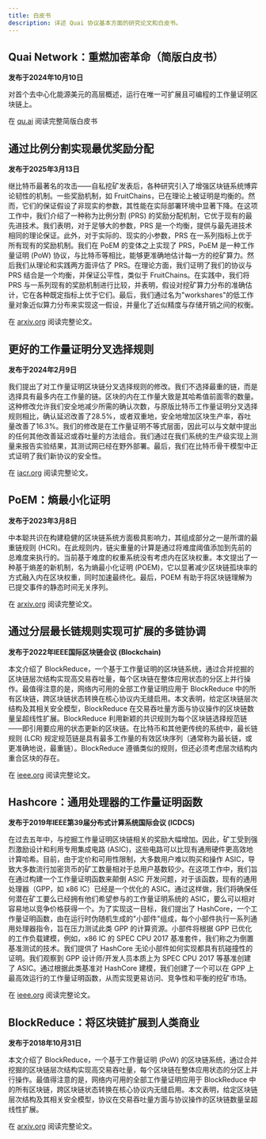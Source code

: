 ```yaml
---
title: 白皮书
description: 详述 Quai 协议基本方面的研究论文和白皮书。
---
```


## Quai Network：重燃加密革命（简版白皮书）

**发布于2024年10月10日**

对首个去中心化能源美元的高层概述，运行在唯一可扩展且可编程的工作量证明区块链上。

在 [qu.ai](https://qu.ai/litepaper) 阅读完整简版白皮书

## 通过比例分割实现最优奖励分配

**发布于2025年3月13日**

继比特币最著名的攻击——自私挖矿发表后，各种研究引入了增强区块链系统博弈论韧性的机制。一些奖励机制，如 FruitChains，已在理论上被证明是均衡的。然而，它们的保证假设了非现实的参数，其性能在实际部署环境中显著下降。在这项工作中，我们介绍了一种称为比例分割 (PRS) 的奖励分配机制，它优于现有的最先进技术。我们表明，对于足够大的参数，PRS 是一个均衡，提供与最先进技术相同的理论保证。此外，对于实际的、现实的小参数，PRS 在一系列指标上优于所有现有的奖励机制。我们在 PoEM 的变体之上实现了 PRS，PoEM 是一种工作量证明 (PoW) 协议，与比特币等相比，能够更准确地估计每一方的挖矿算力。然后我们从理论和实践两方面评估了 PRS。在理论方面，我们证明了我们的协议与 PRS 结合是一个均衡，并保证公平性，类似于 FruitChains。在实践中，我们将 PRS 与一系列现有的奖励机制进行比较，并表明，假设对挖矿算力分布的准确估计，它在各种既定指标上优于它们。最后，我们通过名为"workshares"的低工作量对象近似算力分布来实现这一假设，并量化了近似精度与存储开销之间的权衡。

在 [arxiv.org](https://arxiv.org/abs/2503.10185) 阅读完整论文。

## 更好的工作量证明分叉选择规则

**发布于2024年2月9日**

我们提出了对工作量证明区块链分叉选择规则的修改。我们不选择最重的链，而是选择具有最多内在工作量的链。区块的内在工作量大致是其哈希值前面零的数量。这种修改允许我们安全地减少所需的确认次数，与原版比特币工作量证明分叉选择规则相比，确认延迟改善了28.5%，或者双重地，安全地增加区块生产率，吞吐量改善了16.3%。我们的修改是在工作量证明不等式层面，因此可以与文献中提出的任何其他改善延迟或吞吐量的方法组合。我们通过在我们系统的生产级实现上测量来报告实验结果，其测试网已经在野外部署。最后，我们在比特币骨干模型中正式证明了我们新协议的安全性。

在 [iacr.org](https://eprint.iacr.org/2024/200) 阅读完整论文。

## PoEM：熵最小化证明

**发布于2023年3月8日**

中本聪共识在构建稳健的区块链系统方面极具影响力，其组成部分之一是所谓的最重链规则 (HCR)。在此规则内，链尖重量的计算是通过将难度阈值添加到先前的总难度来执行的。当前基于难度的权重系统没有考虑内在区块权重。本文提出了一种基于熵差的新机制，名为熵最小化证明 (POEM)，它以显著减少区块链孤块率的方式融入内在区块权重，同时加速最终化。最后，POEM 有助于将区块链理解为已提交事件的静态时间无关序列。

在 [arxiv.org](https://arxiv.org/abs/2303.04305) 阅读完整论文。

## 通过分层最长链规则实现可扩展的多链协调

**发布于2022年IEEE国际区块链会议 (Blockchain)**

本文介绍了 BlockReduce，一个基于工作量证明的区块链系统，通过合并挖掘的区块链层次结构实现高交易吞吐量，每个区块链在整体应用状态的分区上并行操作。最值得注意的是，网络内可用的全部工作量证明应用于 BlockReduce 中的所有区块链，跨区块链状态转换在核心协议内无缝启用。本文表明，给定区块链层次结构及其相关安全模型，BlockReduce 在交易吞吐量方面与协议操作的区块链数量呈超线性扩展。BlockReduce 利用新颖的共识规则为每个区块链选择规范链——即引用要应用的状态更新的区块链。在比特币和其他更传统的系统中，最长链规则 (LCR) 规定规范链是具有最多工作量的有效区块序列（通常称为最长链，或更准确地说，最重链）。BlockReduce 遵循类似的规则，但还必须考虑层次结构内重合区块的存在。

在 [ieee.org](https://ieeexplore.ieee.org/document/9881846) 阅读完整论文。

## Hashcore：通用处理器的工作量证明函数

**发布于2019年IEEE第39届分布式计算系统国际会议 (ICDCS)**

在过去五年中，与挖掘工作量证明区块链相关的奖励大幅增加。因此，矿工受到强烈激励设计和利用专用集成电路 (ASIC)，这些电路可以比现有通用硬件更高效地计算哈希。目前，由于定价和可用性限制，大多数用户难以购买和操作 ASIC，导致大多数流行加密货币的矿工数量相对于总用户基数较少。在这项工作中，我们旨在通过构建一个工作量证明函数来颠倒 ASIC 开发问题，对于该函数，现有的通用处理器（GPP，如 x86 IC）已经是一个优化的 ASIC。通过这样做，我们将确保任何潜在矿工要么已经拥有他们希望参与的工作量证明系统的 ASIC，要么可以相对容易地以竞争价格获得一个。为了实现这一目标，我们提出了 HashCore，一个工作量证明函数，由在运行时伪随机生成的"小部件"组成，每个小部件执行一系列通用处理器指令，旨在压力测试此类 GPP 的计算资源。小部件将根据 GPP 已优化的工作负载建模，例如，x86 IC 的 SPEC CPU 2017 基准套件，我们称之为倒置基准测试的技术。我们提供了 HashCore 无论小部件如何实现都具有抗碰撞性的证明。我们观察到 GPP 设计师/开发人员本质上为 SPEC CPU 2017 等基准创建了 ASIC。通过根据此类基准对 HashCore 建模，我们创建了一个可以在 GPP 上最高效运行的工作量证明函数，从而实现更易访问、竞争性和平衡的挖矿市场。

在 [ieee.org](https://ieeexplore.ieee.org/document/8884814) 阅读完整论文。

## BlockReduce：将区块链扩展到人类商业

**发布于2018年10月31日**

本文介绍了 BlockReduce，一个基于工作量证明 (PoW) 的区块链系统，通过合并挖掘的区块链层次结构实现高交易吞吐量，每个区块链在整体应用状态的分区上并行操作。最值得注意的是，网络内可用的全部工作量证明应用于 BlockReduce 中的所有区块链，跨区块链状态转换在核心协议内无缝启用。本文表明，给定区块链层次结构及其相关安全模型，协议在交易吞吐量方面与协议操作的区块链数量呈超线性扩展。

在 [arxiv.org](https://arxiv.org/abs/1811.00125) 阅读完整论文。